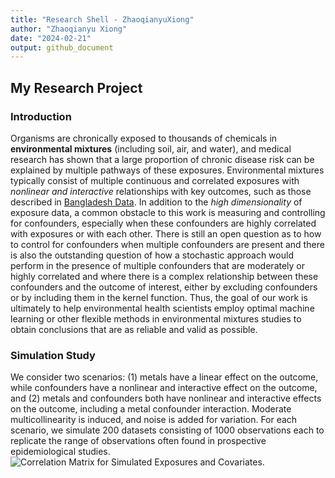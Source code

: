 ```yaml
---
title: "Research Shell - ZhaoqianyuXiong"
author: "Zhaoqianyu Xiong"
date: "2024-02-21"
output: github_document
---
```

## My Research Project

### Introduction
Organisms are chronically exposed to thousands of chemicals in **environmental mixtures** (including soil, air, and water), and medical research has shown that a large proportion of chronic disease risk can be explained by multiple pathways of these exposures. Environmental mixtures typically consist of multiple continuous and correlated exposures with *nonlinear and interactive* relationships with key outcomes, such as those described in [Bangladesh Data](https://www.tandfonline.com/doi/full/10.1080/01621459.2021.1962889). In addition to the *high dimensionality* of exposure data, a common obstacle to this work is measuring and controlling for confounders, especially when these confounders are highly correlated with exposures or with each other. There is still an open question as to how to control for confounders when multiple confounders are present and there is also the outstanding question of how a stochastic approach would perform in the presence of multiple confounders that are moderately or highly correlated and where there is a complex relationship between these confounders and the outcome of interest, either by excluding confounders or by including them in the kernel function. Thus, the goal of our work is ultimately to help environmental health scientists employ optimal machine learning or other flexible methods in environmental mixtures studies to obtain conclusions that are as reliable and valid as possible.

### Simulation Study
We consider two scenarios: (1) metals have a linear effect on the outcome, while confounders have a nonlinear and interactive effect on the outcome, and (2) metals and confounders both have nonlinear and interactive effects on the outcome, including a metal confounder interaction. Moderate multicollinearity is induced, and noise is added for variation. For each scenario, we simulate 200 datasets consisting of 1000 observations each to replicate the range of observations often found in prospective epidemiological studies.
![Correlation Matrix for Simulated Exposures and Covariates](Correlation Matrix.png).